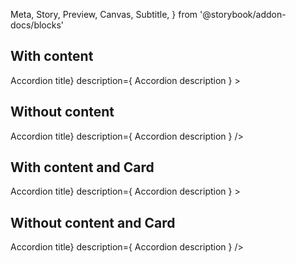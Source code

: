   Meta,
  Story,
  Preview,
  Canvas,
  Subtitle,
} from '@storybook/addon-docs/blocks'

<Meta title="Components/Accordion" />

## With content

<Canvas isExpanded>
  <Container>
    <Accordion
      title={<Stats title="Accordion sub title">Accordion title</Stats>}
      description={
        <Paragraph secondary small>
          Accordion description
        </Paragraph>
      }
    >
      <ImgFixed
        src={Land.get().getParcelImage([random(0, 150), random(0, 150)])}
        dimension="wide"
      />
    </Accordion>
  </Container>
</Canvas>

<Divider size="small" />

## Without content

<Canvas isExpanded>
  <Container>
    <Accordion
      title={<Stats title="Accordion sub title">Accordion title</Stats>}
      description={
        <Paragraph secondary small>
          Accordion description
        </Paragraph>
      }
    />
  </Container>
</Canvas>

<Divider size="small" />

## With content and Card

<Canvas isExpanded>
  <Card style={{ width: '100%' }}>
    <Card.Content>
      <Accordion
        title={<Stats title="Accordion sub title">Accordion title</Stats>}
        description={
          <Paragraph secondary small>
            Accordion description
          </Paragraph>
        }
      >
        <ImgFixed
          src={Land.get().getParcelImage([random(0, 150), random(0, 150)])}
          dimension="wide"
        />
      </Accordion>
    </Card.Content>
  </Card>
</Canvas>

<Divider size="small" />

## Without content and Card

<Canvas isExpanded>
  <Card style={{ width: '100%' }}>
    <Card.Content>
      <Accordion
        title={<Stats title="Accordion sub title">Accordion title</Stats>}
        description={
          <Paragraph secondary small>
            Accordion description
          </Paragraph>
        }
      />
    </Card.Content>
  </Card>
</Canvas>

<Divider size="small" />

